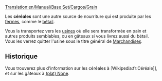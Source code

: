 [[Translation:en/Manual/Base Set/Cargos/Grain]]

{{fr/Manual/Base Set/Cargos/Cargaison|nom=Céréales
|image=en/Manual/Base Set/Cargos/Grain.png
|produit=[[fr/Manual/Base Set/Industries/Ferme|Ferme]]
|accepté=[[fr/Manual/Base Set/Industries/Usine|Usine]]
}}

Les '''céréales''' sont une autre source de nourriture qui est produite par les [[fr/Manual/Base Set/Industries/Ferme|fermes]], comme le [[fr/Manual/Base Set/Cargos/Bétail|bétail]].

Vous la transportez vers les [[fr/Manual/Base Set/Industries/Usine|usines]] où elle sera transformée en pain et autres produits semblables, ou en gâteaux si vous livrez aussi du bétail. Vous les verrez quitter l'usine sous le titre général de [[fr/Manual/Base Set/Cargos/Marchandises|Marchandises]].

==Historique==
Vous trouverez plus d'information sur les céréales à [Wikipedia:fr:Céréale]], et sur les gâteaux à [https://www.wikipedia.org/wiki/fr:Tourte (plat) None].